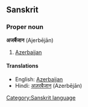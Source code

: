 ==Sanskrit==
===Proper noun===
'''अजर्बैजान''' (Ajerbējān)
#[[Azerbaijan]]
====Translations====
*English: [[Azerbaijan]]
*Hindi: [[अज़रबैजान]] (Azerbējān)
[[Category:Sanskrit language]]